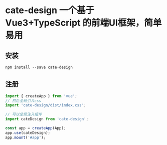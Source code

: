 
<Meta title="Example/Introduction" />

# cate-design 一个基于 Vue3+TypeScript 的前端UI框架，简单易用

## 安装
```js
npm install --save cate-design
```

## 注册
```js
import { createApp } from 'vue';
// 然后全局引入css
import 'cate-design/dist/index.css';

// 可以全局注入组件
import cateDesign from 'cate-design';

const app = createApp(App);
app.use(cateDesign);
app.mount('#app');
```

